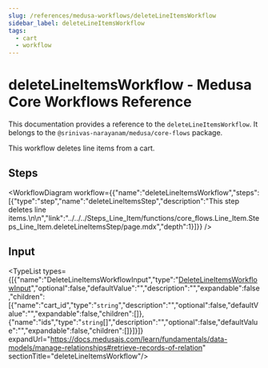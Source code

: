 ```yaml
---
slug: /references/medusa-workflows/deleteLineItemsWorkflow
sidebar_label: deleteLineItemsWorkflow
tags:
  - cart
  - workflow
---
```



# deleteLineItemsWorkflow - Medusa Core Workflows Reference

This documentation provides a reference to the `deleteLineItemsWorkflow`. It belongs to the `@srinivas-narayanam/medusa/core-flows` package.

This workflow deletes line items from a cart.

## Steps

<WorkflowDiagram workflow={{"name":"deleteLineItemsWorkflow","steps":[{"type":"step","name":"deleteLineItemsStep","description":"This step deletes line items.\n\n","link":"../../../Steps_Line_Item/functions/core_flows.Line_Item.Steps_Line_Item.deleteLineItemsStep/page.mdx","depth":1}]}} />

## Input

<TypeList types={[{"name":"DeleteLineItemsWorkflowInput","type":"[DeleteLineItemsWorkflowInput](../../../../types/core_flows.DeleteLineItemsWorkflowInput/page.mdx)","optional":false,"defaultValue":"","description":"","expandable":false,"children":[{"name":"cart_id","type":"`string`","description":"","optional":false,"defaultValue":"","expandable":false,"children":[]},{"name":"ids","type":"`string`[]","description":"","optional":false,"defaultValue":"","expandable":false,"children":[]}]}]} expandUrl="https://docs.medusajs.com/learn/fundamentals/data-models/manage-relationships#retrieve-records-of-relation" sectionTitle="deleteLineItemsWorkflow"/>
